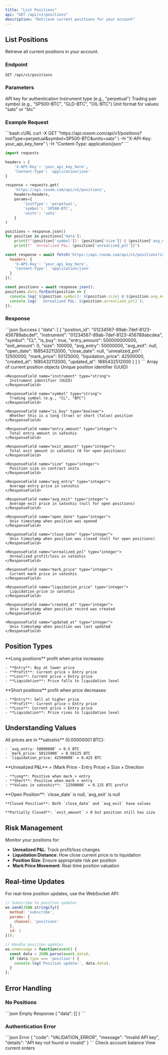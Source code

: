 ```yaml
---
title: "List Positions"
api: "GET /api/v1/positions"
description: "Retrieve current positions for your account"
---
```


## List Positions

Retrieve all current positions in your account.

### Endpoint
```http
GET /api/v1/positions
```

### Parameters

<ParamField header="X-API-Key" type="string" required>
  API key for authentication
</ParamField>

<ParamField query="instType" type="string" required>
  Instrument type (e.g., "perpetual")
</ParamField>

<ParamField query="symbol" type="string" required>
  Trading pair symbol (e.g., "SP500-BTC", "GLD-BTC", "OIL-BTC")
</ParamField>

<ParamField query="units" type="string" default="sats">
  Unit format for values: "sats" or "btc"
</ParamField>

### Example Request

<RequestExample>
```bash cURL
curl -X GET "https://api.roxom.com/api/v1/positions?instType=perpetual&symbol=SP500-BTC&units=sats" \
  -H "X-API-Key: your_api_key_here" \
  -H "Content-Type: application/json"
```

```python Python
import requests

headers = {
    'X-API-Key': 'your_api_key_here',
    'Content-Type': 'application/json'
}

response = requests.get(
    'https://api.roxom.com/api/v1/positions',
    headers=headers,
    params={
        'instType': 'perpetual',
        'symbol': 'SP500-BTC',
        'units': 'sats'
    }
)

positions = response.json()
for position in positions['data']:
    print(f"{position['symbol']}: {position['size']} @ {position['avg_entry']}")
    print(f"  Unrealized P&L: {position['unrealized_pnl']}")
```

```javascript JavaScript
const response = await fetch('https://api.roxom.com/api/v1/positions?instType=perpetual&symbol=SP500-BTC&units=sats', {
  headers: {
    'X-API-Key': 'your_api_key_here',
    'Content-Type': 'application/json'
  }
});

const positions = await response.json();
positions.data.forEach(position => {
  console.log(`${position.symbol}: ${position.size} @ ${position.avg_entry}`);
  console.log(`  Unrealized P&L: ${position.unrealized_pnl}`);
});
```
</RequestExample>

### Response

<ResponseExample>
```json Success
{
  "data": [
    {
      "position_id": "01234567-89ab-7def-8123-456789abcdef",
      "instrument": "01234567-89ab-7def-8123-456789abcdea",
      "symbol": "CL", 
      "is_buy": true,
      "entry_amount": 500000000000,
      "exit_amount": 0,
      "size": 100000,
      "avg_entry": 50000000,
      "avg_exit": null,
      "open_date": 1685432112000,
      "close_date": null,
      "unrealized_pnl": 12500000,
      "mark_price": 50125000,
      "liquidation_price": 42500000,
      "created_at": 1685432112000,
      "updated_at": 1685432512000
    }
  ]
}
```
</ResponseExample>

<ResponseField name="data" type="array">
  Array of current position objects

  <Expandable title="Position properties">
    <ResponseField name="position_id" type="string">
      Unique position identifier (UUID)
    </ResponseField>
    
    <ResponseField name="instrument" type="string">
      Instrument identifier (UUID)
    </ResponseField>
    
    <ResponseField name="symbol" type="string">
      Trading symbol (e.g., "CL", "BTC")
    </ResponseField>
    
    <ResponseField name="is_buy" type="boolean">
      Whether this is a long (true) or short (false) position
    </ResponseField>
    
    <ResponseField name="entry_amount" type="integer">
      Total entry amount in satoshis
    </ResponseField>
    
    <ResponseField name="exit_amount" type="integer">
      Total exit amount in satoshis (0 for open positions)
    </ResponseField>
    
    <ResponseField name="size" type="integer">
      Position size in contract units
    </ResponseField>
    
    <ResponseField name="avg_entry" type="integer">
      Average entry price in satoshis
    </ResponseField>
    
    <ResponseField name="avg_exit" type="integer">
      Average exit price in satoshis (null for open positions)
    </ResponseField>
    
    <ResponseField name="open_date" type="integer">
      Unix timestamp when position was opened
    </ResponseField>
    
    <ResponseField name="close_date" type="integer">
      Unix timestamp when position was closed (null for open positions)
    </ResponseField>
    
    <ResponseField name="unrealized_pnl" type="integer">
      Unrealized profit/loss in satoshis
    </ResponseField>
    
    <ResponseField name="mark_price" type="integer">
      Current mark price in satoshis
    </ResponseField>
    
    <ResponseField name="liquidation_price" type="integer">
      Liquidation price in satoshis
    </ResponseField>
    
    <ResponseField name="created_at" type="integer">
      Unix timestamp when position record was created
    </ResponseField>
    
    <ResponseField name="updated_at" type="integer">
      Unix timestamp when position was last updated
    </ResponseField>
  </Expandable>
</ResponseField>

## Position Types

<AccordionGroup>
  <Accordion title="Long Positions (is_buy: true)">
    **Long positions** profit when price increases:
    
    - **Entry**: Buy at lower price
    - **Profit**: Current price > Entry price
    - **Loss**: Current price < Entry price
    - **Liquidation**: Price falls to liquidation level
  </Accordion>

  <Accordion title="Short Positions (is_buy: false)">
    **Short positions** profit when price decreases:
    
    - **Entry**: Sell at higher price
    - **Profit**: Current price < Entry price  
    - **Loss**: Current price > Entry price
    - **Liquidation**: Price rises to liquidation level
  </Accordion>
</AccordionGroup>

## Understanding Values

<AccordionGroup>
  <Accordion title="Price Format">
    All prices are in **satoshis** (0.00000001 BTC):
    
    - `avg_entry: 50000000` = 0.5 BTC
    - `mark_price: 50125000` = 0.50125 BTC
    - `liquidation_price: 42500000` = 0.425 BTC
  </Accordion>

  <Accordion title="P&L Calculation">
    **Unrealized P&L** = (Mark Price - Entry Price) × Size × Direction
    
    - **Long**: Positive when mark > entry
    - **Short**: Positive when mark < entry
    - **Values in satoshis**: `12500000` = 0.125 BTC profit
  </Accordion>

  <Accordion title="Position Lifecycle">
    **Open Position**: `close_date` is null, `avg_exit` is null
    
    **Closed Position**: Both `close_date` and `avg_exit` have values
    
    **Partially Closed**: `exit_amount` > 0 but position still has size
  </Accordion>
</AccordionGroup>

## Risk Management

Monitor your positions for:

- **Unrealized P&L**: Track profit/loss changes
- **Liquidation Distance**: How close current price is to liquidation
- **Position Size**: Ensure appropriate risk per position
- **Mark Price Movement**: Real-time position valuation

## Real-time Updates

For real-time position updates, use the WebSocket API:

```javascript
// Subscribe to position updates
ws.send(JSON.stringify({
  method: 'subscribe',
  params: {
    channel: 'positions'
  },
  id: 1
}));

// Handle position updates
ws.onmessage = function(event) {
  const data = JSON.parse(event.data);
  if (data.type === 'position') {
    console.log('Position update:', data.data);
  }
};
```

## Error Handling

### No Positions

<ResponseExample>
```json Empty Response
{
  "data": []
}
```
</ResponseExample>

### Authentication Error

<ResponseExample>
```json Error
{
  "code": "VALIDATION_ERROR",
  "message": "Invalid API key",
  "details": "API key not found or invalid"
}
```
</ResponseExample>

<CardGroup cols={2}>
  <Card
    title="Account Balance"
    icon="wallet"
    href="/api-reference/account/balances"
  >
    Check account balance
  </Card>
  <Card
    title="List Orders"
    icon="list"
    href="/api-reference/orders/list"
  >
    View current orders
  </Card>
</CardGroup>